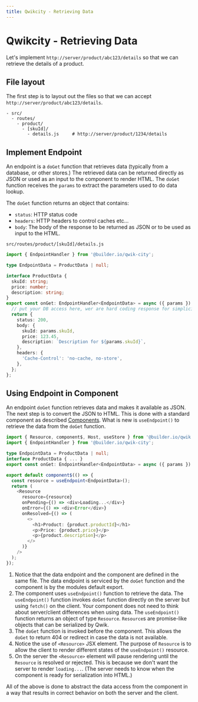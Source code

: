 ```yaml
---
title: Qwikcity - Retrieving Data
---
```


# Qwikcity - Retrieving Data

Let's implement `http://server/product/abc123/details` so that we can retrieve the details of a product.

## File layout

The first step is to layout out the files so that we can accept `http://server/product/abc123/details`.

```
- src/
  - routes/
    - product/
      - [skuId]/
        - details.js     # http://server/product/1234/details
```

## Implement Endpoint

An endpoint is a `doGet` function that retrieves data (typically from a database, or other stores.) The retrieved data can be returned directly as JSON or used as an input to the component to render HTML. The `doGet` function receives the `params` to extract the parameters used to do data lookup.

The `doGet` function returns an object that contains:
- `status`: HTTP status code
- `headers`: HTTP headers to control caches etc...
- `body`: The body of the response to be returned as JSON or to be used as input to the HTML.

`src/routes/product/[skuId]/details.js`
```typescript
import { EndpointHandler } from '@builder.io/qwik-city';

type EndpointData = ProductData | null;

interface ProductData {
  skuId: string;
  price: number;
  description: string;
}
export const onGet: EndpointHandler<EndpointData> = async ({ params }) => {
  // put your DB access here, wer are hard coding response for simplicity of this tutorial.
  return {
    status: 200,
    body: {
      skuId: params.skuId,
      price: 123.45,
      description: `Description for ${params.skuId}`,
    },
    headers: {
      'Cache-Control': 'no-cache, no-store',
    },
  };
};
```

## Using Endpoint in Component

An endpoint `doGet` function retrieves data and makes it available as JSON. The next step is to convert the JSON to HTML. This is done with a standard component as described [Components](/qwikcity/content/component). What is new is `useEndpoint()` to retrieve the data from the `doGet` function.
  
```typescript
import { Resource, component$, Host, useStore } from '@builder.io/qwik';
import { EndpointHandler } from '@builder.io/qwik-city';

type EndpointData = ProductData | null;
interface ProductData { ... }
export const onGet: EndpointHandler<EndpointData> = async ({ params }) => { ... };

export default component$(() => {
  const resource = useEndpoint<EndpointData>();
  return (
    <Resource 
      resource={resource}
      onPending={() => <div>Loading...</div>}
      onError={() => <div>Error</div>}
      onResolved={() => (
        <>
          <h1>Product: {product.productId}</h1>
          <p>Price: {product.price}</p>
          <p>{product.description}</p>
        </>
      )}
    />
  );
});
```

1. Notice that the data endpoint and the component are defined in the same file. The data endpoint is serviced by the `doGet` function and the component is by the modules default export.
2. The component uses `useEndpoint()` function to retrieve the data. The `useEndpoint()` function invokes `doGet` function directly on the server but using `fetch()` on the client. Your component does not need to think about server/client differences when using data. The `useEndpoint()` function returns an object of type `Resource`. `Resource`s are promise-like objects that can be serialized by Qwik. 
3. The `doGet` function is invoked before the component. This allows the `doGet` to return 404 or redirect in case the data is not available. 
4. Notice the use of `<Resource>` JSX element. The purpose of `Resource` is to allow the client to render different states of the `useEndpoint()` resource. 
5. On the server the `<Resource>` element will pause rendering until the `Resource` is resolved or rejected. This is because we don't want the server to render `loading...`. (The server needs to know when the component is ready for serialization into HTML.)

All of the above is done to abstract the data access from the component in a way that results in correct behavior on both the server and the client.